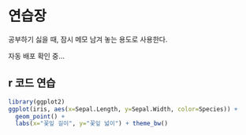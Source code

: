 # 연습장

공부하기 싫을 때, 잠시 메모 남겨 놓는 용도로 사용한다.  

자동 배포 확인 중...  

## r 코드 연습

```r
library(ggplot2)
ggplot(iris, aes(x=Sepal.Length, y=Sepal.Width, color=Species)) +
  geom_point() +
  labs(x="꽃잎 길이", y="꽃잎 넓이") + theme_bw()
```

